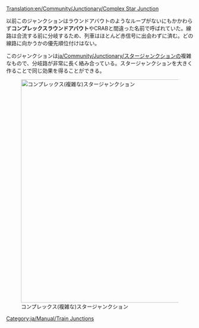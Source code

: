 [[Translation:en/Community/Junctionary/Complex Star Junction]]

{{ja/Community/Junctionary/Navigation}}

以前このジャンクションはラウンドアバウトのようなループがないにもかかわらず'''コンプレックスラウンドアバウト'''やCRABと間違った名前で呼ばれていた。線路は合流する前に分岐するため、列車はほとんど赤信号に出会わずに済む。どの線路に向かうかの優先順位付けはない。

このジャンクションは[[ja/Community/Junctionary/スタージャンクション]]の複雑なもので、分岐路が非常に長く絡み合っている。スタージャンクションを大きく作ることで同じ効果を得ることができる。

[[File:en/Community/Junctionary/Lgroundabout.png|none|thumb|600px|コンプレックス(複雑な)スタージャンクション]]

{{ja/Community/Junctionary/Junction Criteria|高価|3|0|1|1|1|1|0|0|0|0|0||故障は1つの線路にのみ影響する|
*同時に大量の列車が利用できる。
*広大なスペースを必要とする。
}}

[[Category:ja/Manual/Train Junctions]]